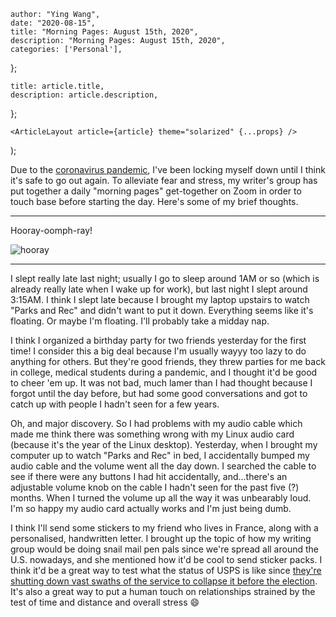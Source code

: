 

    author: "Ying Wang",
    date: "2020-08-15",
    title: "Morning Pages: August 15th, 2020",
    description: "Morning Pages: August 15th, 2020",
    categories: ['Personal'],
};

    title: article.title,
    description: article.description,
};

    <ArticleLayout article={article} theme="solarized" {...props} />
);


Due to the [coronavirus
pandemic](https://en.wikipedia.org/wiki/2019-20_coronavirus_pandemic), I've been
locking myself down until I think it's safe to go out again. To alleviate fear
and stress, my writer's group has put together a daily "morning pages"
get-together on Zoom in order to touch base before starting the day. Here's some
of my brief thoughts.

---

Hooray-oomph-ray!

![hooray](/img/posts/2020/08/15/morning_pages.jpg)

---

I slept really late last night; usually I go to sleep around 1AM or so (which is
already really late when I wake up for work), but last night I slept around
3:15AM. I think I slept late because I brought my laptop upstairs to watch
"Parks and Rec" and didn't want to put it down. Everything seems like it's
floating. Or maybe I'm floating. I'll probably take a midday nap.

I think I organized a birthday party for two friends yesterday for the first
time! I consider this a big deal because I'm usually wayyy too lazy to do
anything for others. But they're good friends, they threw parties for me back in
college, medical students during a pandemic, and I thought it'd be good to cheer
'em up. It was not bad, much lamer than I had thought because I forgot until the
day before, but had some good conversations and got to catch up with people I
hadn't seen for a few years.

Oh, and major discovery. So I had problems with my audio cable which made me
think there was something wrong with my Linux audio card (because it's the year
of the Linux desktop). Yesterday, when I brought my computer up to watch "Parks
and Rec" in bed, I accidentally bumped my audio cable and the volume went all
the day down. I searched the cable to see if there were any buttons I had hit
accidentally, and...there's an adjustable volume knob on the cable I hadn't seen
for the past five (?) months. When I turned the volume up all the way it was
unbearably loud. I'm so happy my audio card actually works and I'm just being
dumb.

I think I'll send some stickers to my friend who lives in France, along with a
personalised, handwritten letter. I brought up the topic of how my writing group
would be doing snail mail pen pals since we're spread all around the U.S.
nowadays, and she mentioned how it'd be cool to send sticker packs. I think it'd
be a great way to test what the status of USPS is like since [they're shutting
down vast swaths of the service to collapse it before the
election](https://news.ycombinator.com/item?id=24135668). It's also a great way
to put a human touch on relationships strained by the test of time and distance
and overall stress :smile:

